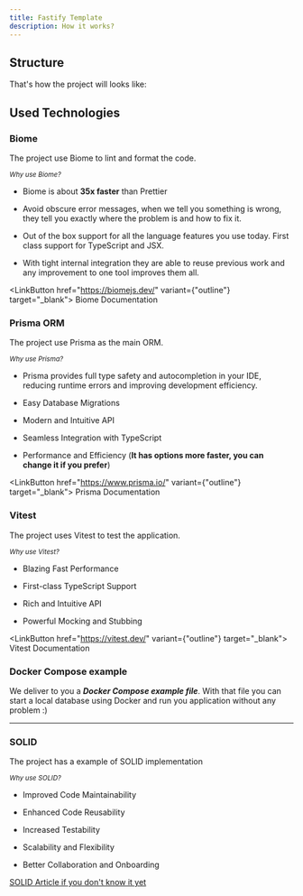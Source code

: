 ```yaml
---
title: Fastify Template
description: How it works?
---
```


## Structure

That's how the project will looks like:

<Files className="mt-6">
  <Folder name="prisma">
    <File name="schema.prisma" />
  </Folder>

  <Folder name="src">

<Folder name="db">
  <File name="prisma-service.ts" />
</Folder>

<Folder name="dtos">
  <Folder name="account">
    <File name="get-account-by-id.dto.ts" />
    <File name="login-ccount-request.dto.ts" />
    <File name="register-account.dto.ts" />
    <File name="update-account-by-id.dto.ts" />
    <File name="update-plan-by-id.dto.ts" />
  </Folder>
</Folder>

<Folder name="repositories">
  <Folder name="in-memory">
    <File name="in-memory-client-repository.ts" />
  </Folder>
  <Folder name="prisma">
    <File name="prisma-account-repository.ts" />
  </Folder>
  <File name="account-repository.ts" />
</Folder>

<Folder name="routes">
  <Folder name="accounts">
    <File name="get-account-by-id.ts" />
    <File name="list-all-accounts.ts" />
    <File name="login-account-route.ts" />
    <File name="register-account.ts" />
    <File name="update-account-by-id.ts" />
    <File name="update-plan-by-id.ts" />
  </Folder>
  <File name="routes.ts" />
</Folder>

<Folder name="use-cases">
  <Folder name="accounts-use-cases">
    <File name="get-account-by-id.ts" />
    <File name="list-all-accounts.ts" />
    <File name="login-account-route.ts" />
    <File name="register-account.ts" />
    <File name="update-account-by-id.ts" />
    <File name="update-plan-by-id.ts" />
  </Folder>
  <Folder name="factories">
    <Folder name="accounts">
      <File name="get-account-by-id.ts" />
      <File name="list-all-accounts.ts" />
      <File name="login-account-route.ts" />
      <File name="register-account.ts" />
      <File name="update-account-by-id.ts" />
      <File name="update-plan-by-id.ts" />
    </Folder>
  </Folder>
</Folder>

<Folder name="utils">
  <File name="pagination.ts" />
</Folder>

<File name="index.ts" />
</Folder>

<Folder name="test">
  <Folder name="accounts">
    <File name="register-account.e2e-spec.ts" />
  </Folder>
  <File name="app.e2e-spec.ts" />
</Folder>

<File name="package.json" />
<File name="biome.json" />
<File name="compose.yaml" />
<File name="tsup.config.ts" />
<File name="vitest-e2e.config.ts" />
<File name="vitest.config.ts" />

</Files>

## Used Technologies

### Biome

The project use Biome to lint and format the code.

<small class="text-primary font-bold text-sm">_Why use Biome?_</small>

- Biome is about **35x faster** than Prettier

- Avoid obscure error messages, when we tell you something is wrong, they tell
  you exactly where the problem is and how to fix it.

- Out of the box support for all the language features you use today. First
  class support for TypeScript and JSX.

- With tight internal integration they are able to reuse previous work and any
  improvement to one tool improves them all.

<LinkButton href="https://biomejs.dev/" variant={"outline"} target="_blank">
  Biome Documentation
</LinkButton>

### Prisma ORM

The project use Prisma as the main ORM.

<small class="text-primary font-bold text-sm">_Why use Prisma?_</small>

- Prisma provides full type safety and autocompletion in your IDE, reducing runtime errors and improving development efficiency.

- Easy Database Migrations

- Modern and Intuitive API

- Seamless Integration with TypeScript

- Performance and Efficiency (**It has options more faster, you can change it if you prefer**)

<LinkButton href="https://www.prisma.io/" variant={"outline"} target="_blank">
  Prisma Documentation
</LinkButton>

### Vitest

The project uses Vitest to test the application.

<small class="text-primary font-bold text-sm">_Why use Vitest?_</small>

- Blazing Fast Performance

- First-class TypeScript Support

- Rich and Intuitive API

- Powerful Mocking and Stubbing

<LinkButton href="https://vitest.dev/" variant={"outline"} target="_blank">
  Vitest Documentation
</LinkButton>

### Docker Compose example

We deliver to you a _**Docker Compose example file**_.
With that file you can start a local database using Docker and run you application without any problem :)

<hr />

### SOLID

The project has a example of SOLID implementation

<small class="text-primary font-bold text-sm">_Why use SOLID?_</small>

- Improved Code Maintainability

- Enhanced Code Reusability

- Increased Testability

- Scalability and Flexibility

- Better Collaboration and Onboarding

[SOLID Article if you don't know it yet](https://www.digitalocean.com/community/conceptual-articles/s-o-l-i-d-the-first-five-principles-of-object-oriented-design)
